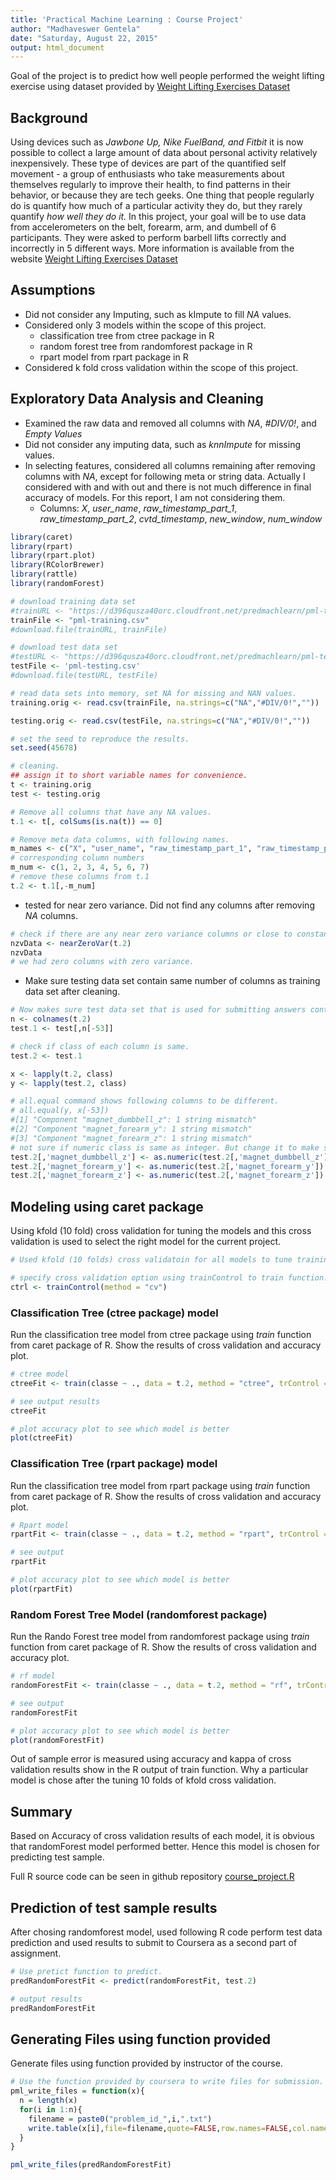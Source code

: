 ```yaml
---
title: 'Practical Machine Learning : Course Project'
author: "Madhaveswer Gentela"
date: "Saturday, August 22, 2015"
output: html_document
---
```


Goal of the project is to predict how well people performed the weight lifting exercise using dataset provided by  [Weight Lifting Exercises Dataset](http://groupware.les.inf.puc-rio.br/har#weight_lifting_exercises)

## Background
Using devices such as _Jawbone Up, Nike FuelBand, and Fitbit_ it is now possible to collect a large amount of data about personal activity relatively inexpensively. These type of devices are part of the quantified self movement - a group of enthusiasts who take measurements about themselves regularly to improve their health, to find patterns in their behavior, or because they are tech geeks. One thing that people regularly do is quantify how much of a particular activity they do, but they rarely quantify _how well they do it._ In this project, your goal will be to use data from accelerometers on the belt, forearm, arm, and dumbell of 6 participants. They were asked to perform barbell lifts correctly and incorrectly in 5 different ways. More information is available from the website [Weight Lifting Exercises Dataset](http://groupware.les.inf.puc-rio.br/har#weight_lifting_exercises)

## Assumptions
* Did not consider any Imputing, such as kImpute to fill _NA_ values.
* Considered only 3 models within the scope of this project.
    + classification tree from ctree package in R
    + random forest tree from randomforest package in R
    + rpart model from rpart package in R
* Considered k fold cross validation within the scope of this project.

## Exploratory Data Analysis and Cleaning

* Examined the raw data and removed all columns with _NA_, _#DIV/0!_, and _Empty Values_
* Did not consider any imputing data, such as _knnImpute_ for missing values.
* In selecting features, considered all columns remaining after removing columns with _NA_, except for following meta or string data. Actually I considered with and with out and there is not much difference in final accuracy of models. For this report, I am not considering them.
    + Columns: _X_, _user\_name_, _raw\_timestamp\_part\_1_, _raw\_timestamp\_part\_2_, _cvtd\_timestamp_, _new\_window_, _num\_window_

```r
library(caret)
library(rpart)
library(rpart.plot)
library(RColorBrewer)
library(rattle)
library(randomForest)

# download training data set
#trainURL <- "https://d396qusza40orc.cloudfront.net/predmachlearn/pml-training.csv"
trainFile <- "pml-training.csv"
#download.file(trainURL, trainFile)

# download test data set
#testURL <- "https://d396qusza40orc.cloudfront.net/predmachlearn/pml-testing.csv"
testFile <- 'pml-testing.csv'
#download.file(testURL, testFile)

# read data sets into memory, set NA for missing and NAN values. 
training.orig <- read.csv(trainFile, na.strings=c("NA","#DIV/0!",""))

testing.orig <- read.csv(testFile, na.strings=c("NA","#DIV/0!",""))

# set the seed to reproduce the results. 
set.seed(45678)

# cleaning.
## assign it to short variable names for convenience.
t <- training.orig
test <- testing.orig

# Remove all columns that have any NA values.
t.1 <- t[, colSums(is.na(t)) == 0]

# Remove meta data columns, with following names. 
m_names <- c("X", "user_name", "raw_timestamp_part_1", "raw_timestamp_part_2", "cvtd_timestamp", "new_window", "num_window")
# corresponding column numbers
m_num <- c(1, 2, 3, 4, 5, 6, 7)
# remove these columns from t.1
t.2 <- t.1[,-m_num]

```

* tested for near zero variance. Did not find any columns after removing _NA_ columns.

```r

# check if there are any near zero variance columns or close to constant values.
nzvData <- nearZeroVar(t.2)
nzvData
# we had zero columns with zero variance.

```

* Make sure testing data set contain same number of columns as training data set after cleaning. 

```r

# Now makes sure test data set that is used for submitting answers contain same columns
n <- colnames(t.2)
test.1 <- test[,n[-53]]

# check if class of each column is same. 
test.2 <- test.1

x <- lapply(t.2, class)
y <- lapply(test.2, class)

# all.equal command shows following columns to be different. 
# all.equal(y, x[-53])
#[1] "Component "magnet_dumbbell_z": 1 string mismatch"
#[2] "Component "magnet_forearm_y": 1 string mismatch" 
#[3] "Component "magnet_forearm_z": 1 string mismatch" 
# not sure if numeric class is same as integer. But change it to make sure we don't have problems with predict function.
test.2[,'magnet_dumbbell_z'] <- as.numeric(test.2[,'magnet_dumbbell_z'])
test.2[,'magnet_forearm_y'] <- as.numeric(test.2[,'magnet_forearm_y'])
test.2[,'magnet_forearm_z'] <- as.numeric(test.2[,'magnet_forearm_z'])

```

## Modeling using caret package

Using kfold (10 fold) cross validation for tuning the models and this cross validation is used to select the right model for the current project.


```r

# Used kfold (10 folds) cross validatoin for all models to tune training set.

# specify cross validation option using trainControl to train function.
ctrl <- trainControl(method = "cv")
```

### Classification Tree (ctree package) model

Run the classification tree model from ctree package using _train_ function from caret package of R. Show the results of cross validation and accuracy plot.

```r
# ctree model
ctreeFit <- train(classe ~ ., data = t.2, method = "ctree", trControl = ctrl)

# see output results
ctreeFit

# plot accuracy plot to see which model is better
plot(ctreeFit)
```

### Classification Tree (rpart package) model

Run the classification tree model from rpart package using _train_ function from caret package of R. Show the results of cross validation and accuracy plot.

```r
# Rpart model
rpartFit <- train(classe ~ ., data = t.2, method = "rpart", trControl = ctrl)

# see output
rpartFit

# plot accuracy plot to see which model is better
plot(rpartFit)

```

### Random Forest Tree Model (randomforest package)

Run the Rando Forest tree model from randomforest package using _train_ function from caret package of R. Show the results of cross validation and accuracy plot.

```r
# rf model
randomForestFit <- train(classe ~ ., data = t.2, method = "rf", trControl = ctrl)

# see output
randomForestFit

# plot accuracy plot to see which model is better
plot(randomForestFit)

```

Out of sample error is measured using accuracy and kappa of cross validation results show in the R output of train function. Why a particular model is chose after the tuning 10 folds of kfold cross validation.

## Summary
Based on Accuracy of cross validation results of each model, it is obvious that randomForest model performed better. Hence this model is chosen for predicting test sample.

Full R source code can be seen in github repository [course_project.R](https://github.com/git-madhav/practical_machine_learning_cp)

## Prediction of test sample results

After chosing randomforest model, used following R code perform test data prediction and used results to submit to Coursera as a second part of assignment. 

```r

# Use pretict function to predict.
predRandomForestFit <- predict(randomForestFit, test.2)

# output results
predRandomForestFit

```

## Generating Files using function provided

Generate files using function provided by instructor of the course. 

```r

# Use the function provided by coursera to write files for submission.
pml_write_files = function(x){
  n = length(x)
  for(i in 1:n){
    filename = paste0("problem_id_",i,".txt")
    write.table(x[i],file=filename,quote=FALSE,row.names=FALSE,col.names=FALSE)
  }
}

pml_write_files(predRandomForestFit)

```
